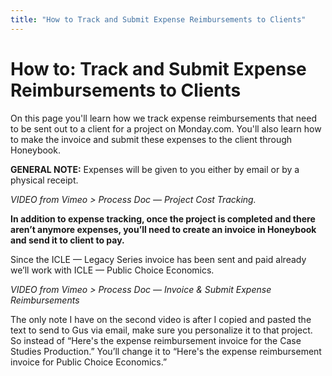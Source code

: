```yaml
---
title: "How to Track and Submit Expense Reimbursements to Clients"
---
```


# How to: Track and Submit Expense Reimbursements to Clients

On this page you'll learn how we track expense reimbursements that need to be sent out to a client for a project on Monday.com. You'll also learn how to make the invoice and submit these expenses to the client through Honeybook.

**GENERAL NOTE:** Expenses will be given to you either by email or by a physical receipt.

*VIDEO from Vimeo > Process Doc — Project Cost Tracking.*

**In addition to expense tracking, once the project is completed and there aren’t anymore expenses, you’ll need to create an invoice in Honeybook and send it to client to pay.**

Since the ICLE — Legacy Series invoice has been sent and paid already we’ll work with ICLE — Public Choice Economics.

*VIDEO from Vimeo > Process Doc — Invoice & Submit Expense Reimbursements*

The only note I have on the second video is after I copied and pasted the text to send to Gus via email, make sure you personalize it to that project. So instead of “Here's the expense reimbursement invoice for the Case Studies Production.” You’ll change it to “Here's the expense reimbursement invoice for Public Choice Economics.”